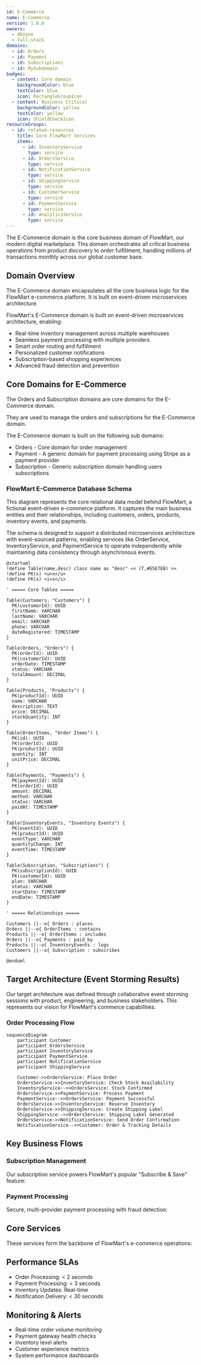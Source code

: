 ```yaml
---
id: E-Commerce
name: E-Commerce
version: 1.0.0
owners:
  - dboyne
  - full-stack
domains:
  - id: Orders
  - id: Payment
  - id: Subscriptions
  - id: MySubdomain
badges:
  - content: Core domain
    backgroundColor: blue
    textColor: blue
    icon: RectangleGroupIcon
  - content: Business Critical
    backgroundColor: yellow
    textColor: yellow
    icon: ShieldCheckIcon
resourceGroups:
  - id: related-resources
    title: Core FlowMart Services
    items:
      - id: InventoryService
        type: service
      - id: OrdersService
        type: service
      - id: NotificationService
        type: service
      - id: ShippingService
        type: service
      - id: CustomerService
        type: service
      - id: PaymentService
        type: service
      - id: AnalyticsService
        type: service
---
```



The E-Commerce domain is the core business domain of FlowMart, our modern digital marketplace. This domain orchestrates all critical business operations from product discovery to order fulfillment, handling millions of transactions monthly across our global customer base.


<Tiles>
    <Tile 
        icon="UserGroupIcon" 
        href="/docs/teams/full-stack" 
        title="Engineering Support" 
        description="Questions? Contact our full-stack team for technical support" 
    />
    <Tile 
        icon="RectangleGroupIcon" 
        href={`/visualiser/domains/${frontmatter.id}/${frontmatter.version}`} 
        title="Domain Architecture" 
        description="Explore our domain structure and service interactions" 
    />
    <Tile 
        icon="CircleStackIcon" 
        href={`#flowmart-e-commerce-database-schema`} 
        title="Database Schema" 
        description="Explore our database schema for the E-Commerce domain" 
    />
    <Tile 
        icon="RectangleGroupIcon" 
        href={`#target-architecture-event-storming-results`} 
        title="Target Architecture" 
        description="Explore our target architecture for the E-Commerce domain" 
    />
</Tiles>

## Domain Overview

The E-Commerce domain encapsulates all the core business logic for the FlowMart e-commerce platform. It is built on event-driven microservices architecture.

<NodeGraph mode="full" search="false" legend="false" />

FlowMart's E-Commerce domain is built on event-driven microservices architecture, enabling:
- Real-time inventory management across multiple warehouses
- Seamless payment processing with multiple providers
- Smart order routing and fulfillment
- Personalized customer notifications
- Subscription-based shopping experiences
- Advanced fraud detection and prevention

## Core Domains for E-Commerce

The <ResourceLink id="Orders" type="domain">Orders</ResourceLink> and <ResourceLink id="Subscriptions" type="domain">Subscription</ResourceLink> domains are core domains for the E-Commerce domain.

<span class="not-prose">They are used to manage the orders and subscriptions for the E-Commerce domain.</span>

<div class="grid grid-cols-2 gap-4 not-prose">
  <NodeGraph id="Orders" version="0.0.3" type="domain" />
  <NodeGraph id="Subscriptions" version="0.0.1" type="domain" />
</div>

The E-Commerce domain is built on the following sub domains:

- <ResourceLink id="Orders" type="domain">Orders</ResourceLink> - Core domain for order management
- <ResourceLink id="Payment" type="domain">Payment</ResourceLink> - A generic domain for payment processing using Stripe as a payment provider
- <ResourceLink id="Subscriptions" type="domain">Subscription</ResourceLink> - Generic subscription domain handling users subscriptions


### FlowMart E-Commerce Database Schema

This diagram represents the core relational data model behind FlowMart, a fictional event-driven e-commerce platform. It captures the main business entities and their relationships, including customers, orders, products, inventory events, and payments.

The schema is designed to support a distributed microservices architecture with event-sourced patterns, enabling services like OrderService, InventoryService, and PaymentService to operate independently while maintaining data consistency through asynchronous events.

```plantuml
@startuml
!define Table(name,desc) class name as "desc" << (T,#E5E7EB) >>
!define PK(x) <u>x</u>
!define FK(x) <i>x</i>

' ===== Core Tables =====

Table(Customers, "Customers") {
  PK(customerId): UUID
  firstName: VARCHAR
  lastName: VARCHAR
  email: VARCHAR
  phone: VARCHAR
  dateRegistered: TIMESTAMP
}

Table(Orders, "Orders") {
  PK(orderId): UUID
  FK(customerId): UUID
  orderDate: TIMESTAMP
  status: VARCHAR
  totalAmount: DECIMAL
}

Table(Products, "Products") {
  PK(productId): UUID
  name: VARCHAR
  description: TEXT
  price: DECIMAL
  stockQuantity: INT
}

Table(OrderItems, "Order Items") {
  PK(id): UUID
  FK(orderId): UUID
  FK(productId): UUID
  quantity: INT
  unitPrice: DECIMAL
}

Table(Payments, "Payments") {
  PK(paymentId): UUID
  FK(orderId): UUID
  amount: DECIMAL
  method: VARCHAR
  status: VARCHAR
  paidAt: TIMESTAMP
}

Table(InventoryEvents, "Inventory Events") {
  PK(eventId): UUID
  FK(productId): UUID
  eventType: VARCHAR
  quantityChange: INT
  eventTime: TIMESTAMP
}

Table(Subscription, "Subscriptions") {
  PK(subscriptionId): UUID
  FK(customerId): UUID
  plan: VARCHAR
  status: VARCHAR
  startDate: TIMESTAMP
  endDate: TIMESTAMP
}

' ===== Relationships =====

Customers ||--o{ Orders : places
Orders ||--o{ OrderItems : contains
Products ||--o{ OrderItems : includes
Orders ||--o{ Payments : paid_by
Products ||--o{ InventoryEvents : logs
Customers ||--o{ Subscription : subscribes

@enduml

```

## Target Architecture (Event Storming Results)

Our target architecture was defined through collaborative event storming sessions with product, engineering, and business stakeholders. This represents our vision for FlowMart's commerce capabilities.

<Miro boardId="uXjVIHCImos=/" moveToWidget="3074457347671667709" edit={false} />


### Order Processing Flow

```mermaid
sequenceDiagram
    participant Customer
    participant OrdersService
    participant InventoryService
    participant PaymentService
    participant NotificationService
    participant ShippingService

    Customer->>OrdersService: Place Order
    OrdersService->>InventoryService: Check Stock Availability
    InventoryService-->>OrdersService: Stock Confirmed
    OrdersService->>PaymentService: Process Payment
    PaymentService-->>OrdersService: Payment Successful
    OrdersService->>InventoryService: Reserve Inventory
    OrdersService->>ShippingService: Create Shipping Label
    ShippingService-->>OrdersService: Shipping Label Generated
    OrdersService->>NotificationService: Send Order Confirmation
    NotificationService-->>Customer: Order & Tracking Details
```

## Key Business Flows

### Subscription Management
Our subscription service powers FlowMart's popular "Subscribe & Save" feature:

<Flow id="CancelSubscription" version="latest" includeKey={false} mode="full" walkthrough={false} search={false} />

### Payment Processing
Secure, multi-provider payment processing with fraud detection:

<Flow id="PaymentFlow" version="latest" includeKey={false} />

## Core Services

These services form the backbone of FlowMart's e-commerce operations:

<ResourceGroupTable 
    id="related-resources" 
    limit={7} 
    showOwners={true} 
    description="Essential services powering our e-commerce platform" 
/>

## Performance SLAs

- Order Processing: < 2 seconds
- Payment Processing: < 3 seconds
- Inventory Updates: Real-time
- Notification Delivery: < 30 seconds

## Monitoring & Alerts

- Real-time order volume monitoring
- Payment gateway health checks
- Inventory level alerts
- Customer experience metrics
- System performance dashboards

<Footer />
